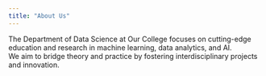 ```yaml
---
title: "About Us"
---
```


The Department of Data Science at Our College focuses on cutting-edge education and research in machine learning, data analytics, and AI.  
We aim to bridge theory and practice by fostering interdisciplinary projects and innovation.
